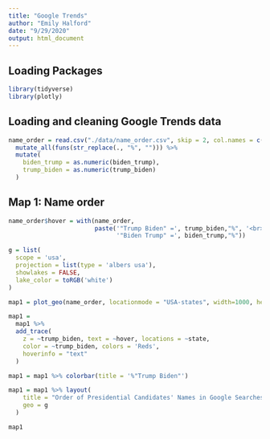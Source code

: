 ```yaml
---
title: "Google Trends"
author: "Emily Halford"
date: "9/29/2020"
output: html_document
---
```


## Loading Packages

```r

library(tidyverse)
library(plotly)

```

## Loading and cleaning Google Trends data

```r

name_order = read.csv("./data/name_order.csv", skip = 2, col.names = c("state", "biden_trump", "trump_biden")) %>% 
  mutate_all(funs(str_replace(., "%", ""))) %>% 
  mutate(
    biden_trump = as.numeric(biden_trump),
    trump_biden = as.numeric(trump_biden)
  )

```

## Map 1: Name order

```r

name_order$hover = with(name_order, 
                        paste('"Trump Biden" =', trump_biden,"%", '<br>', 
                              '"Biden Trump" =', biden_trump,"%"))

g = list(
  scope = 'usa',
  projection = list(type = 'albers usa'),
  showlakes = FALSE,
  lake_color = toRGB('white')
)

map1 = plot_geo(name_order, locationmode = "USA-states", width=1000, height=450)

map1 = 
  map1 %>% 
  add_trace(
    z = ~trump_biden, text = ~hover, locations = ~state, 
    color = ~trump_biden, colors = 'Reds',
    hoverinfo = "text"
  )

map1 = map1 %>% colorbar(title = '%"Trump Biden"')

map1 = map1 %>% layout(
    title = "Order of Presidential Candidates' Names in Google Searches<br>(Hover for breakdown)",
    geo = g
  )

map1

```


